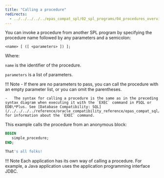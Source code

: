 ```yaml
---
title: "Calling a procedure"
redirects:
  - ../../../../../epas_compat_spl/02_spl_programs/04_procedures_overview/02_calling_a_procedure #generated for docs/epas/reorg-role-use-case-mode
---
```


<div id="calling_a_procedure" class="registered_link"></div>

You can invoke a procedure from another SPL program by specifying the procedure name followed by any parameters and a semicolon:

```text
<name> [ ([ <parameters> ]) ];
```

Where:

`name` is the identifier of the procedure.

`parameters` is a list of parameters.

!!! Note
    -   If there are no parameters to pass, you can call the procedure with an empty parameter list, or you can omit the parentheses.

    -   The syntax for calling a procedure is the same as in the preceding syntax diagram when executing it with the `EXEC` command in PSQL or EDB\*Plus. See [Database Compatibility: SQL](/../../../../reference/oracle_compatibility_reference/epas_compat_sql/63_exec) for information about the `EXEC` command.

This example calls the procedure from an anonymous block:

```sql
BEGIN
   simple_procedure;
END;

That's all folks!
```

!!! Note
    Each application has its own way of calling a procedure. For example, a Java application uses the application programming interface JDBC.
